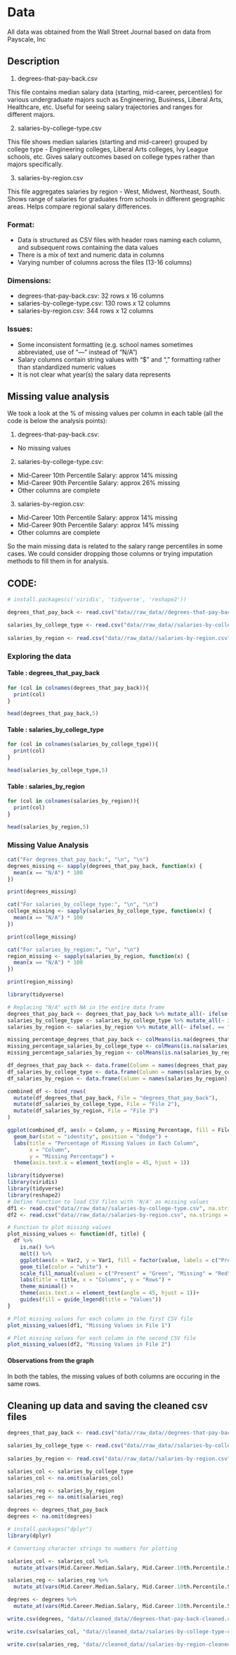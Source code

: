 # Data

All data was obtained from the Wall Street Journal based on data from Payscale, Inc

## Description

1.  degrees-that-pay-back.csv

This file contains median salary data (starting, mid-career, percentiles) for various undergraduate majors such as Engineering, Business, Liberal Arts, Healthcare, etc. Useful for seeing salary trajectories and ranges for different majors.

2.  salaries-by-college-type.csv

This file shows median salaries (starting and mid-career) grouped by college type - Engineering colleges, Liberal Arts colleges, Ivy League schools, etc. Gives salary outcomes based on college types rather than majors specifically.

3.  salaries-by-region.csv

This file aggregates salaries by region - West, Midwest, Northeast, South. Shows range of salaries for graduates from schools in different geographic areas. Helps compare regional salary differences.

### Format:

-   Data is structured as CSV files with header rows naming each column, and subsequent rows containing the data values
-   There is a mix of text and numeric data in columns
-   Varying number of columns across the files (13-16 columns)

### Dimensions:

-   degrees-that-pay-back.csv: 32 rows x 16 columns
-   salaries-by-college-type.csv: 130 rows x 12 columns
-   salaries-by-region.csv: 344 rows x 12 columns

### Issues:

-   Some inconsistent formatting (e.g. school names sometimes abbreviated, use of "---" instead of "N/A")
-   Salary columns contain string values with "\$" and "," formatting rather than standardized numeric values
-   It is not clear what year(s) the salary data represents

## Missing value analysis

We took a look at the % of missing values per column in each table (all the code is below the analysis points):

1.  degrees-that-pay-back.csv:

-   No missing values

2.  salaries-by-college-type.csv:

-   Mid-Career 10th Percentile Salary: approx 14% missing
-   Mid-Career 90th Percentile Salary: approx 26% missing
-   Other columns are complete

3.  salaries-by-region.csv:

-   Mid-Career 10th Percentile Salary: approx 14% missing
-   Mid-Career 90th Percentile Salary: approx 14% missing
-   Other columns are complete

So the main missing data is related to the salary range percentiles in some cases. We could consider dropping those columns or trying imputation methods to fill them in for analysis.

## CODE:

```r
# install.packages(c('viridis', 'tidyverse', 'reshape2'))
```

```r
degrees_that_pay_back <- read.csv("data//raw_data//degrees-that-pay-back.csv")

salaries_by_college_type <- read.csv("data//raw_data//salaries-by-college-type.csv")
  
salaries_by_region <- read.csv("data//raw_data//salaries-by-region.csv")
```

### Exploring the data

#### Table : degrees_that_pay_back

```r
for (col in colnames(degrees_that_pay_back)){
  print(col)
}
```

```r
head(degrees_that_pay_back,5)
```

#### Table : salaries_by_college_type

```r
for (col in colnames(salaries_by_college_type)){
  print(col)
}
```

```r
head(salaries_by_college_type,5)
```

#### Table : salaries_by_region

```r
for (col in colnames(salaries_by_region)){
  print(col)
}
```

```r
head(salaries_by_region,5)
```

### Missing Value Analysis

```r
cat("For degrees_that_pay_back:", "\n", "\n")
degrees_missing <- sapply(degrees_that_pay_back, function(x) {
  mean(x == "N/A") * 100 
})

print(degrees_missing)
```

```r
cat("For salaries_by_college_type:", "\n", "\n")
college_missing <- sapply(salaries_by_college_type, function(x) {
  mean(x == "N/A") * 100 
})

print(college_missing)
```

```r
cat("For salaries_by_region:", "\n", "\n")
region_missing <- sapply(salaries_by_region, function(x) {
  mean(x == "N/A") * 100 
})

print(region_missing)
```

```r
library(tidyverse)

# Replacing "N/A" with NA in the entire data frame
degrees_that_pay_back <- degrees_that_pay_back %>% mutate_all(~ ifelse(. == "N/A", NA, .))
salaries_by_college_type <- salaries_by_college_type %>% mutate_all(~ ifelse(. == "N/A", NA, .))
salaries_by_region <- salaries_by_region %>% mutate_all(~ ifelse(. == "N/A", NA, .))

missing_percentage_degrees_that_pay_back <- colMeans(is.na(degrees_that_pay_back)) * 100
missing_percentage_salaries_by_college_type <- colMeans(is.na(salaries_by_college_type)) * 100
missing_percentage_salaries_by_region <- colMeans(is.na(salaries_by_region)) * 100

df_degrees_that_pay_back <- data.frame(Column = names(degrees_that_pay_back), Missing_Percentage = missing_percentage_degrees_that_pay_back)
df_salaries_by_college_type <- data.frame(Column = names(salaries_by_college_type), Missing_Percentage = missing_percentage_salaries_by_college_type)
df_salaries_by_region <- data.frame(Column = names(salaries_by_region), Missing_Percentage = missing_percentage_salaries_by_region)

combined_df <- bind_rows(
  mutate(df_degrees_that_pay_back, File = "degrees_that_pay_back"),
  mutate(df_salaries_by_college_type, File = "File 2"),
  mutate(df_salaries_by_region, File = "File 3")
)

ggplot(combined_df, aes(x = Column, y = Missing_Percentage, fill = File)) +
  geom_bar(stat = "identity", position = "dodge") +
  labs(title = "Percentage of Missing Values in Each Column",
       x = "Column",
       y = "Missing Percentage") +
  theme(axis.text.x = element_text(angle = 45, hjust = 1))
```

```r
library(tidyverse)
library(viridis)
library(tidyverse)
library(reshape2)
# Define function to load CSV files with 'N/A' as missing values
df1 <- read.csv("data//raw_data//salaries-by-college-type.csv", na.strings = "N/A")
df2 <- read.csv("data//raw_data//salaries-by-region.csv", na.strings = "N/A")

# Function to plot missing values
plot_missing_values <- function(df, title) {
  df %>%
    is.na() %>%
    melt() %>%
    ggplot(aes(x = Var2, y = Var1, fill = factor(value, labels = c("Present", "Missing")))) +
    geom_tile(color = "white") +
    scale_fill_manual(values = c("Present" = "Green", "Missing" = "Red")) +
    labs(title = title, x = "Columns", y = "Rows") +
    theme_minimal() +
    theme(axis.text.x = element_text(angle = 45, hjust = 1))+
    guides(fill = guide_legend(title = "Values"))
}

# Plot missing values for each column in the first CSV file
plot_missing_values(df1, "Missing Values in File 1")

# Plot missing values for each column in the second CSV file
plot_missing_values(df2, "Missing Values in File 2")
```

#### Observations from the graph

In both the tables, the missing values of both columns are occuring in the same rows.

## Cleaning up data and saving the cleaned csv files

```r
degrees_that_pay_back <- read.csv("data//raw_data//degrees-that-pay-back.csv")

salaries_by_college_type <- read.csv("data//raw_data//salaries-by-college-type.csv")
  
salaries_by_region <- read.csv("data//raw_data//salaries-by-region.csv")
```

```r
salaries_col <- salaries_by_college_type
salaries_col <- na.omit(salaries_col)

salaries_reg <- salaries_by_region
salaries_reg <- na.omit(salaries_reg)

degrees <- degrees_that_pay_back
degrees <- na.omit(degrees)
```

```r
# install.packages("dplyr")
library(dplyr)

# Converting character strings to numbers for plotting

salaries_col <- salaries_col %>%
  mutate_at(vars(Mid.Career.Median.Salary, Mid.Career.10th.Percentile.Salary, Mid.Career.25th.Percentile.Salary, Mid.Career.75th.Percentile.Salary, Mid.Career.90th.Percentile.Salary, Starting.Median.Salary), function(x) as.numeric(gsub("[\\$,]", "", x)))

salaries_reg <- salaries_reg %>%
  mutate_at(vars(Mid.Career.Median.Salary, Mid.Career.10th.Percentile.Salary, Mid.Career.25th.Percentile.Salary, Mid.Career.75th.Percentile.Salary, Mid.Career.90th.Percentile.Salary, Starting.Median.Salary), function(x) as.numeric(gsub("[\\$,]", "", x)))

degrees <- degrees %>%
  mutate_at(vars(Mid.Career.Median.Salary, Mid.Career.10th.Percentile.Salary, Mid.Career.25th.Percentile.Salary, Mid.Career.75th.Percentile.Salary, Mid.Career.90th.Percentile.Salary, Starting.Median.Salary), function(x) as.numeric(gsub("[\\$,]", "", x)))
```

```r
write.csv(degrees, "data//cleaned_data//degrees-that-pay-back-cleaned.csv", row.names = FALSE)

write.csv(salaries_col, "data//cleaned_data//salaries-by-college-type-cleaned.csv", row.names = FALSE)

write.csv(salaries_reg, "data//cleaned_data//salaries-by-region-cleaned.csv", row.names = FALSE)
```

